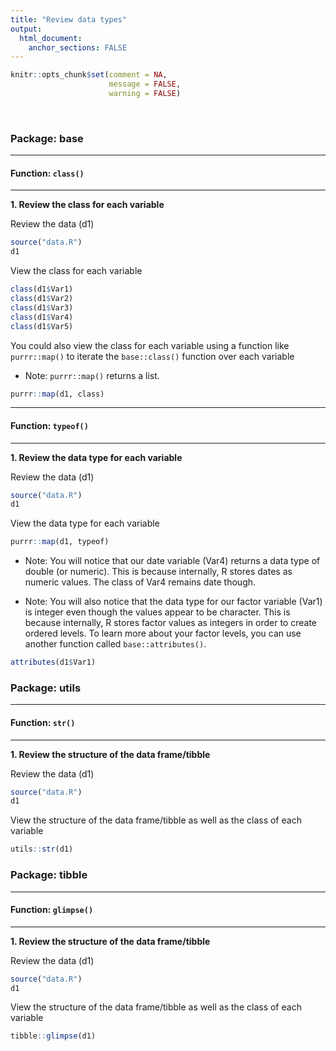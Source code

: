 ```yaml
---
title: "Review data types"
output: 
  html_document:
    anchor_sections: FALSE
---
```


```r
knitr::opts_chunk$set(comment = NA,
                      message = FALSE,
                      warning = FALSE)
```

<br>

### Package: base

---

#### Function: `class()`

---

**1\. Review the class for each variable**

Review the data (d1)

```r

source("data.R")
d1

```

View the class for each variable

```r

class(d1$Var1)
class(d1$Var2)
class(d1$Var3)
class(d1$Var4)
class(d1$Var5)

```

You could also view the class for each variable using a function like `purrr::map()` to iterate the `base::class()` function over each variable

* Note: `purrr::map()` returns a list.

```r

purrr::map(d1, class)

```

---

#### Function: `typeof()`

---

**1\. Review the data type for each variable**

Review the data (d1)

```r

source("data.R")
d1

```

View the data type for each variable


```r

purrr::map(d1, typeof)

```

* Note: You will notice that our date variable (Var4) returns a data type of double (or numeric). This is because internally, R stores dates as numeric values. The class of Var4 remains date though.

* Note: You will also notice that the data type for our factor variable (Var1) is integer even though the values appear to be character. This is because internally, R stores factor values as integers in order to create ordered levels. To learn more about your factor levels, you can use another function called `base::attributes()`.

```r

attributes(d1$Var1)

```


### Package: utils

---

#### Function: `str()`

---

**1\. Review the structure of the data frame/tibble**

Review the data (d1)

```r

source("data.R")
d1

```

View the structure of the data frame/tibble as well as the class of each variable

```r

utils::str(d1)

```


### Package: tibble

---

#### Function: `glimpse()`

---

**1\. Review the structure of the data frame/tibble**

Review the data (d1)

```r

source("data.R")
d1

```

View the structure of the data frame/tibble as well as the class of each variable

```r

tibble::glimpse(d1)

```


